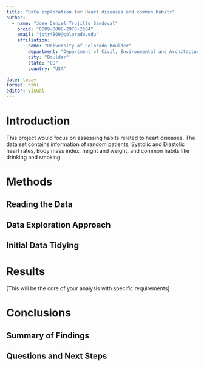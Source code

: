 ```yaml
---
title: "Data exploration for Heart diseases and common habits"
author: 
  - name: "Jose Daniel Trujillo Sandoval"
    orcid: "0009-0008-2978-2604"
    email: "jotr4809@colorado.edu"
    affiliation:
      - name: "University of Colorado Boulder"
        department: "Department of Civil, Environmental and Architectural Engineering"
        city: "Boulder"
        state: "CO"
        country: "USA"

date: today
format: html
editor: visual
---
```


# Introduction

This project would focus on assessing habits related to heart diseases. The data set contains information of random patients, Systolic and Diastolic heart rates, Body mass index, height and weight, and common habits like drinking and smoking

# Methods

## Reading the Data

## Data Exploration Approach

## Initial Data Tidying

# Results

\[This will be the core of your analysis with specific requirements\]

# Conclusions

## Summary of Findings

## Questions and Next Steps
